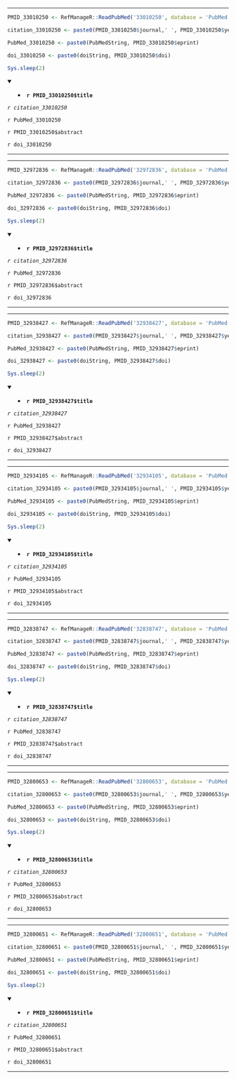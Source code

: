 

---

```r

PMID_33010250 <- RefManageR::ReadPubMed('33010250', database = 'PubMed')

citation_33010250 <- paste0(PMID_33010250$journal,' ', PMID_33010250$year, ' ', PMID_33010250$month,';', PMID_33010250$volume,'(', PMID_33010250$number,'):', PMID_33010250$pages)

PubMed_33010250 <- paste0(PubMedString, PMID_33010250$eprint)

doi_33010250 <- paste0(doiString, PMID_33010250$doi)

Sys.sleep(2)

```

<details open> <summary>
- **`r PMID_33010250$title`**
</summary> 

*`r citation_33010250`*

`r PubMed_33010250`

`r PMID_33010250$abstract`

`r doi_33010250`

</details>

---




---

```r

PMID_32972836 <- RefManageR::ReadPubMed('32972836', database = 'PubMed')

citation_32972836 <- paste0(PMID_32972836$journal,' ', PMID_32972836$year, ' ', PMID_32972836$month,';', PMID_32972836$volume,'(', PMID_32972836$number,'):', PMID_32972836$pages)

PubMed_32972836 <- paste0(PubMedString, PMID_32972836$eprint)

doi_32972836 <- paste0(doiString, PMID_32972836$doi)

Sys.sleep(2)

```

<details open> <summary>
- **`r PMID_32972836$title`**
</summary> 

*`r citation_32972836`*

`r PubMed_32972836`

`r PMID_32972836$abstract`

`r doi_32972836`

</details>

---




---

```r

PMID_32938427 <- RefManageR::ReadPubMed('32938427', database = 'PubMed')

citation_32938427 <- paste0(PMID_32938427$journal,' ', PMID_32938427$year, ' ', PMID_32938427$month,';', PMID_32938427$volume,'(', PMID_32938427$number,'):', PMID_32938427$pages)

PubMed_32938427 <- paste0(PubMedString, PMID_32938427$eprint)

doi_32938427 <- paste0(doiString, PMID_32938427$doi)

Sys.sleep(2)

```

<details open> <summary>
- **`r PMID_32938427$title`**
</summary> 

*`r citation_32938427`*

`r PubMed_32938427`

`r PMID_32938427$abstract`

`r doi_32938427`

</details>

---




---

```r

PMID_32934105 <- RefManageR::ReadPubMed('32934105', database = 'PubMed')

citation_32934105 <- paste0(PMID_32934105$journal,' ', PMID_32934105$year, ' ', PMID_32934105$month,';', PMID_32934105$volume,'(', PMID_32934105$number,'):', PMID_32934105$pages)

PubMed_32934105 <- paste0(PubMedString, PMID_32934105$eprint)

doi_32934105 <- paste0(doiString, PMID_32934105$doi)

Sys.sleep(2)

```

<details open> <summary>
- **`r PMID_32934105$title`**
</summary> 

*`r citation_32934105`*

`r PubMed_32934105`

`r PMID_32934105$abstract`

`r doi_32934105`

</details>

---




---

```r

PMID_32838747 <- RefManageR::ReadPubMed('32838747', database = 'PubMed')

citation_32838747 <- paste0(PMID_32838747$journal,' ', PMID_32838747$year, ' ', PMID_32838747$month,';', PMID_32838747$volume,'(', PMID_32838747$number,'):', PMID_32838747$pages)

PubMed_32838747 <- paste0(PubMedString, PMID_32838747$eprint)

doi_32838747 <- paste0(doiString, PMID_32838747$doi)

Sys.sleep(2)

```

<details open> <summary>
- **`r PMID_32838747$title`**
</summary> 

*`r citation_32838747`*

`r PubMed_32838747`

`r PMID_32838747$abstract`

`r doi_32838747`

</details>

---




---

```r

PMID_32800653 <- RefManageR::ReadPubMed('32800653', database = 'PubMed')

citation_32800653 <- paste0(PMID_32800653$journal,' ', PMID_32800653$year, ' ', PMID_32800653$month,';', PMID_32800653$volume,'(', PMID_32800653$number,'):', PMID_32800653$pages)

PubMed_32800653 <- paste0(PubMedString, PMID_32800653$eprint)

doi_32800653 <- paste0(doiString, PMID_32800653$doi)

Sys.sleep(2)

```

<details open> <summary>
- **`r PMID_32800653$title`**
</summary> 

*`r citation_32800653`*

`r PubMed_32800653`

`r PMID_32800653$abstract`

`r doi_32800653`

</details>

---




---

```r

PMID_32800651 <- RefManageR::ReadPubMed('32800651', database = 'PubMed')

citation_32800651 <- paste0(PMID_32800651$journal,' ', PMID_32800651$year, ' ', PMID_32800651$month,';', PMID_32800651$volume,'(', PMID_32800651$number,'):', PMID_32800651$pages)

PubMed_32800651 <- paste0(PubMedString, PMID_32800651$eprint)

doi_32800651 <- paste0(doiString, PMID_32800651$doi)

Sys.sleep(2)

```

<details open> <summary>
- **`r PMID_32800651$title`**
</summary> 

*`r citation_32800651`*

`r PubMed_32800651`

`r PMID_32800651$abstract`

`r doi_32800651`

</details>

---


